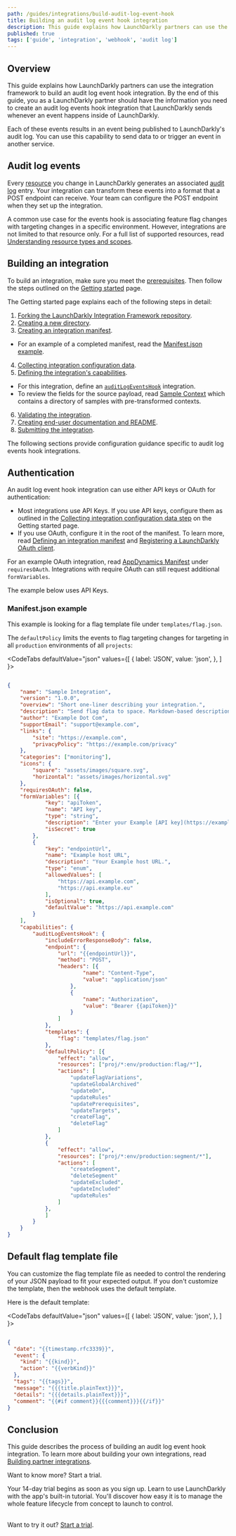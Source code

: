 ```yaml
---
path: /guides/integrations/build-audit-log-event-hook
title: Building an audit log event hook integration
description: This guide explains how LaunchDarkly partners can use the integration framework to build an audit log event hook integration.
published: true
tags: ['guide', 'integration', 'webhook', 'audit log']
---
```


## Overview

This guide explains how LaunchDarkly partners can use the integration framework to build an audit log event hook integration. By the end of this guide, you as a LaunchDarkly partner should have the information you need to create an audit log events hook integration that LaunchDarkly sends whenever an event happens inside of LaunchDarkly. 

Each of these events results in an event being published to LaunchDarkly's audit log. You can use this capability to send data to or trigger an event in another service.

## Audit log events

Every [resource](/home/members/role-resources#overview) you change in LaunchDarkly generates an associated [audit log](/home/flags/audit-log-history) entry. Your integration can transform these events into a format that a POST endpoint can receive. Your team can configure the POST endpoint when they set up the integration.

A common use case for the events hook is associating feature flag changes with targeting changes in a specific environment. However, integrations are not limited to that resource only. For a full list of supported resources, read  [Understanding resource types and scopes](/home/members/role-resources#understanding-resource-types-and-scopes).

## Building an integration

To build an integration, make sure you meet the [prerequisites](/integrations/partner-integrations/getting-started#prerequisites). Then follow the steps outlined on the [Getting started](/integrations/partner-integrations/getting-started) page.

The Getting started page explains each of the following steps in detail:

1. [Forking the LaunchDarkly Integration Framework repository](/integrations/partner-integrations/getting-started#fork-the-launchdarkly-integration-framework-repository).
2. [Creating a new directory](/integrations/partner-integrations/getting-started#create-a-new-directory).
3. [Creating an integration manifest](/integrations/partner-integrations/getting-started#create-an-integration-manifest). 
  - For an example of a completed manifest, read the [Manifest.json example](#manifestjson-example).
4. [Collecting integration configuration data](/integrations/partner-integrations/getting-started#collect-integration-configuration-data).
5. [Defining the integration's capabilities](/integrations/partner-integrations/getting-started#define-the-integrations-capabilities).
  - For this integration, define an [`auditLogEventsHook`](/integrations/partner-integrations/capabilities#audit-log-events-hook) integration.
  - To review the fields for the source payload, read [Sample Context](https://github.com/launchdarkly/integration-framework/tree/main/sample-context) which contains a directory of samples with pre-transformed contexts.
6. [Validating the integration](/integrations/partner-integrations/getting-started#validate-the-integration).
7. [Creating end-user documentation and README](/integrations/partner-integrations/getting-started#create-end-user-documentation-and-readme).
8. [Submitting the integration](/integrations/partner-integrations/getting-started#submit-the-integration).

The following sections provide configuration guidance specific to audit log events hook integrations.

## Authentication

An audit log event hook integration can use either API keys or OAuth for authentication:
- Most integrations use API Keys. If you use API keys, configure them as outlined in the [Collecting integration configuration data step](/integrations/partner-integrations/getting-started#collect-integration-configuration-data) on the Getting started page. 
- If you use OAuth, configure it in the root of the manifest. To learn more, read [Defining an integration manifest](/integrations/partner-integrations/manifest) and [Registering a LaunchDarkly OAuth client](/integrations/partner-integrations/oauth-client-registration).

For an example OAuth integration, read [AppDynamics Manifest](https://github.com/launchdarkly/integration-framework/blob/main/integrations/appdynamics/manifest.json) under `requiresOAuth`. Integrations with require OAuth can still request additional `formVariables`.

The example below uses API Keys.

### Manifest.json example

This example is looking for a flag template file under `templates/flag.json`.

The `defaultPolicy` limits the events to flag targeting changes for targeting in all `production` environments of all `projects`:

<CodeTabs
  defaultValue="json"
  values={[
    { label: 'JSON', value: 'json', },
  ]
}>
<CodeTabItem value="json">

```json

{
	"name": "Sample Integration",
	"version": "1.0.0",
	"overview": "Short one-liner describing your integration.",
	"description": "Send flag data to space. Markdown-based description.",
	"author": "Example Dot Com",
	"supportEmail": "support@example.com",
	"links": {
		"site": "https://example.com",
		"privacyPolicy": "https://example.com/privacy"
	},
	"categories": ["monitoring"],
	"icons": {
		"square": "assets/images/square.svg",
		"horizontal": "assets/images/horizontal.svg"
	},
	"requiresOAuth": false,
	"formVariables": [{
			"key": "apiToken",
			"name": "API key",
			"type": "string",
			"description": "Enter your Example [API key](https://example.com).",
			"isSecret": true
		},
		{
			"key": "endpointUrl",
			"name": "Example host URL",
			"description": "Your Example host URL.",
			"type": "enum",
			"allowedValues": [
				"https://api.example.com",
				"https://api.example.eu"
			],
			"isOptional": true,
			"defaultValue": "https://api.example.com"
		}
	],
	"capabilities": {
		"auditLogEventsHook": {
			"includeErrorResponseBody": false,
			"endpoint": {
				"url": "{{endpointUrl}}",
				"method": "POST",
				"headers": [{
						"name": "Content-Type",
						"value": "application/json"
					},
					{
						"name": "Authorization",
						"value": "Bearer {{apiToken}}"
					}
				]
			},
			"templates": {
				"flag": "templates/flag.json"
			},
			"defaultPolicy": [{
				"effect": "allow",
				"resources": ["proj/*:env/production:flag/*"],
				"actions": [
					"updateFlagVariations",
					"updateGlobalArchived"
					"updateOn",
					"updateRules"
					"updatePrerequisites",
					"updateTargets",
					"createFlag",
					"deleteFlag"
				]
			},
			{
				"effect": "allow",
				"resources": ["proj/*:env/production:segment/*"],
				"actions": [
					"createSegment",
					"deleteSegment"
					"updateExcluded",
					"updateIncluded"
					"updateRules"
				]
			},
			]
		}
	}
}

```

</CodeTabItem>
</CodeTabs>

## Default flag template file

You can customize the flag template file as needed to control the rendering of your JSON payload to fit your expected output. If you don't customize the template, then the webhook uses the default template.

Here is the default template:

<CodeTabs
  defaultValue="json"
  values={[
    { label: 'JSON', value: 'json', },
  ]
}>
<CodeTabItem value="json">

```json

{
  "date": "{{timestamp.rfc3339}}",
  "event": {
    "kind": "{{kind}}",
    "action": "{{verbKind}}"
  },
  "tags": "{{tags}}",
  "message": "{{{title.plainText}}}",
  "details": "{{{details.plainText}}}",
  "comment": "{{#if comment}}{{{comment}}}{{/if}}"
}

```

</CodeTabItem>
</CodeTabs>

## Conclusion

This guide describes the process of building an audit log event hook integration. To learn more about building your own integrations, read [Building partner integrations](/integrations/partner-integrations).

<Callout intent="primary" site="launchDarkly">
<CalloutTitle>Want to know more? Start a trial.</CalloutTitle>
<CalloutDescription>

Your 14-day trial begins as soon as you sign up. Learn to use LaunchDarkly with the app's built-in tutorial. You'll discover how easy it is to manage the whole feature lifecycle from concept to launch to control.<br/><br/>

Want to try it out? [Start a trial](https://launchdarkly.com/start-trial/).

</CalloutDescription>
</Callout>